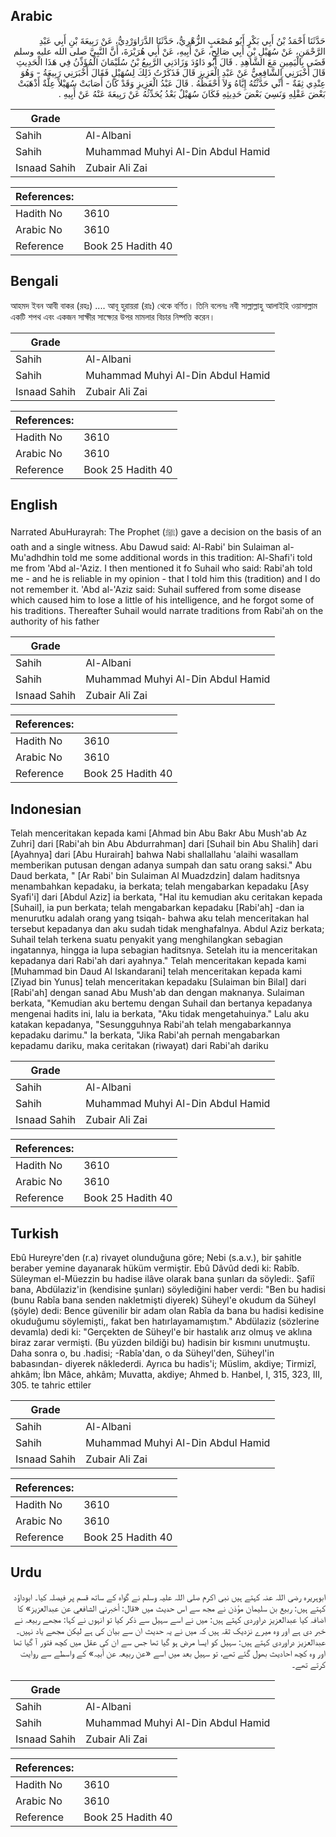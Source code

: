 ## Arabic


<div dir="rtl" lang="ar" style={{fontSize:'larger',backgroundColor:'#f8f9fa',padding:20}}>
حَدَّثَنَا أَحْمَدُ بْنُ أَبِي بَكْرٍ أَبُو مُصْعَبٍ الزُّهْرِيُّ، حَدَّثَنَا الدَّرَاوَرْدِيُّ، عَنْ رَبِيعَةَ بْنِ أَبِي عَبْدِ الرَّحْمَنِ، عَنْ سُهَيْلِ بْنِ أَبِي صَالِحٍ، عَنْ أَبِيهِ، عَنْ أَبِي هُرَيْرَةَ، أَنَّ النَّبِيَّ صلى الله عليه وسلم قَضَى بِالْيَمِينِ مَعَ الشَّاهِدِ ‏.‏ قَالَ أَبُو دَاوُدَ وَزَادَنِي الرَّبِيعُ بْنُ سُلَيْمَانَ الْمُؤَذِّنُ فِي هَذَا الْحَدِيثِ قَالَ أَخْبَرَنِي الشَّافِعِيُّ عَنْ عَبْدِ الْعَزِيزِ قَالَ فَذَكَرْتُ ذَلِكَ لِسُهَيْلٍ فَقَالَ أَخْبَرَنِي رَبِيعَةُ - وَهُوَ عِنْدِي ثِقَةٌ - أَنِّي حَدَّثْتُهُ إِيَّاهُ وَلاَ أَحْفَظُهُ ‏.‏ قَالَ عَبْدُ الْعَزِيزِ وَقَدْ كَانَ أَصَابَتْ سُهَيْلاً عِلَّةٌ أَذْهَبَتْ بَعْضَ عَقْلِهِ وَنَسِيَ بَعْضَ حَدِيثِهِ فَكَانَ سُهَيْلٌ بَعْدُ يُحَدِّثُهُ عَنْ رَبِيعَةَ عَنْهُ عَنْ أَبِيهِ ‏.‏
</div>
<div style={{backgroundColor:'#f8f9fa',padding:20, marginBottom: 10}}><table> <thead> <tr> <th>Grade</th> <th></th> </tr> </thead> <tbody> <tr><td>Sahih</td><td>Al-Albani</td></tr><tr><td>Sahih</td><td>Muhammad Muhyi Al-Din Abdul Hamid</td></tr><tr><td>Isnaad Sahih</td><td>Zubair Ali Zai</td></tr></tbody></table><table> <thead> <tr> <th>References:</th> <th></th> </tr> </thead> <tbody><tr><td>Hadith No</td><td>3610</td></tr><tr><td>Arabic No</td><td>3610</td></tr><tr><td>Reference</td><td>Book 25 Hadith 40</td></tr></tbody></table></div>

## Bengali


<div dir="ltr" lang="bn" style={{fontSize:'larger',backgroundColor:'#f8f9fa',padding:20}}>
আহমদ ইবন আবী বাকর (রহঃ) .... আবূ হুরায়রা (রাঃ) থেকে বর্ণিত। তিনি বলেনঃ নবী সাল্লাল্লাহু আলাইহি ওয়াসাল্লাম একটি শপথ এবং একজন সাক্ষীর সাক্ষ্যের উপর মামলার বিচার নিষ্পত্তি করেন।
</div>
<div style={{backgroundColor:'#f8f9fa',padding:20, marginBottom: 10}}><table> <thead> <tr> <th>Grade</th> <th></th> </tr> </thead> <tbody> <tr><td>Sahih</td><td>Al-Albani</td></tr><tr><td>Sahih</td><td>Muhammad Muhyi Al-Din Abdul Hamid</td></tr><tr><td>Isnaad Sahih</td><td>Zubair Ali Zai</td></tr></tbody></table><table> <thead> <tr> <th>References:</th> <th></th> </tr> </thead> <tbody><tr><td>Hadith No</td><td>3610</td></tr><tr><td>Arabic No</td><td>3610</td></tr><tr><td>Reference</td><td>Book 25 Hadith 40</td></tr></tbody></table></div>

## English


<div dir="ltr" lang="en" style={{fontSize:'larger',backgroundColor:'#f8f9fa',padding:20}}>
Narrated AbuHurayrah: The Prophet (ﷺ) gave a decision on the basis of an oath and a single witness. Abu Dawud said: Al-Rabi' bin Sulaiman al-Mu'adhdhin told me some additional words in this tradition: Al-Shafi'i told me from 'Abd al-'Aziz. I then mentioned it fo Suhail who said: Rabi'ah told me - and he is reliable in my opinion - that I told him this (tradition) and I do not remember it. 'Abd al-'Aziz said: Suhail suffered from some disease which caused him to lose a little of his intelligence, and he forgot some of his traditions. Thereafter Suhail would narrate traditions from Rabi'ah on the authority of his father
</div>
<div style={{backgroundColor:'#f8f9fa',padding:20, marginBottom: 10}}><table> <thead> <tr> <th>Grade</th> <th></th> </tr> </thead> <tbody> <tr><td>Sahih</td><td>Al-Albani</td></tr><tr><td>Sahih</td><td>Muhammad Muhyi Al-Din Abdul Hamid</td></tr><tr><td>Isnaad Sahih</td><td>Zubair Ali Zai</td></tr></tbody></table><table> <thead> <tr> <th>References:</th> <th></th> </tr> </thead> <tbody><tr><td>Hadith No</td><td>3610</td></tr><tr><td>Arabic No</td><td>3610</td></tr><tr><td>Reference</td><td>Book 25 Hadith 40</td></tr></tbody></table></div>

## Indonesian


<div dir="ltr" lang="id" style={{fontSize:'larger',backgroundColor:'#f8f9fa',padding:20}}>
Telah menceritakan kepada kami [Ahmad bin Abu Bakr Abu Mush'ab Az Zuhri] dari [Rabi'ah bin Abu Abdurrahman] dari [Suhail bin Abu Shalih] dari [Ayahnya] dari [Abu Hurairah] bahwa Nabi shallallahu 'alaihi wasallam memberikan putusan dengan adanya sumpah dan satu orang saksi." Abu Daud berkata, " [Ar Rabi' bin Sulaiman Al Muadzdzin] dalam haditsnya menambahkan kepadaku, ia berkata; telah mengabarkan kepadaku [Asy Syafi'i] dari [Abdul Aziz] ia berkata, "Hal itu kemudian aku ceritakan kepada [Suhail], ia pun berkata; telah mengabarkan kepadaku [Rabi'ah] -dan ia menurutku adalah orang yang tsiqah- bahwa aku telah menceritakan hal tersebut kepadanya dan aku sudah tidak menghafalnya. Abdul Aziz berkata; Suhail telah terkena suatu penyakit yang menghilangkan sebagian ingatannya, hingga ia lupa sebagian haditsnya. Setelah itu ia menceritakan kepadanya dari Rabi'ah dari ayahnya." Telah menceritakan kepada kami [Muhammad bin Daud Al Iskandarani] telah menceritakan kepada kami [Ziyad bin Yunus] telah menceritakan kepadaku [Sulaiman bin Bilal] dari [Rabi'ah] dengan sanad Abu Mush'ab dan dengan maknanya. Sulaiman berkata, "Kemudian aku bertemu dengan Suhail dan bertanya kepadanya mengenai hadits ini, lalu ia berkata, "Aku tidak mengetahuinya." Lalu aku katakan kepadanya, "Sesungguhnya Rabi'ah telah mengabarkannya kepadaku darimu." Ia berkata, "Jika Rabi'ah pernah mengabarkan kepadamu dariku, maka ceritakan (riwayat) dari Rabi'ah dariku
</div>
<div style={{backgroundColor:'#f8f9fa',padding:20, marginBottom: 10}}><table> <thead> <tr> <th>Grade</th> <th></th> </tr> </thead> <tbody> <tr><td>Sahih</td><td>Al-Albani</td></tr><tr><td>Sahih</td><td>Muhammad Muhyi Al-Din Abdul Hamid</td></tr><tr><td>Isnaad Sahih</td><td>Zubair Ali Zai</td></tr></tbody></table><table> <thead> <tr> <th>References:</th> <th></th> </tr> </thead> <tbody><tr><td>Hadith No</td><td>3610</td></tr><tr><td>Arabic No</td><td>3610</td></tr><tr><td>Reference</td><td>Book 25 Hadith 40</td></tr></tbody></table></div>

## Turkish


<div dir="ltr" lang="tr" style={{fontSize:'larger',backgroundColor:'#f8f9fa',padding:20}}>
Ebû Hureyre'den (r.a) rivayet olunduğuna göre; Nebi (s.a.v.), bir şahitle beraber yemine dayanarak hüküm vermiştir. Ebû Dâvûd dedi ki: Rabîb. Süleyman el-Müezzin bu hadise ilâve olarak bana şunları da söyledi:. Şafiî bana, Abdülaziz'in (kendisine şunları) söylediğini haber verdi: "Ben bu hadisi (bunu Rabîa bana senden nakletmişti diyerek) Süheyl'e okudum da Süheyl (şöyle) dedi: Bence güvenilir bir adam olan Rabîa da bana bu hadisi kedisine okuduğumu söylemişti,, fakat ben hatırlayamamıştım." Abdülaziz (sözlerine devamla) dedi ki: "Gerçekten de Süheyl'e bir hastalık arız olmuş ve aklına biraz zarar vermişti. (Bu yüzden bil­diği bu) hadisin bir kısmını unutmuştu. Daha sonra o, bu .hadisi; -Rabîa'dan, o da Süheyl'den, Süheyl'in babasından- diyerek nâklederdi. Ayrıca bu hadis'i; Müslim, akdiye; Tirmizî, ahkâm; İbn Mâce, ahkâm; Muvatta, akdiye; Ahmed b. Hanbel, I, 315, 323, III, 305. te tahric ettiler
</div>
<div style={{backgroundColor:'#f8f9fa',padding:20, marginBottom: 10}}><table> <thead> <tr> <th>Grade</th> <th></th> </tr> </thead> <tbody> <tr><td>Sahih</td><td>Al-Albani</td></tr><tr><td>Sahih</td><td>Muhammad Muhyi Al-Din Abdul Hamid</td></tr><tr><td>Isnaad Sahih</td><td>Zubair Ali Zai</td></tr></tbody></table><table> <thead> <tr> <th>References:</th> <th></th> </tr> </thead> <tbody><tr><td>Hadith No</td><td>3610</td></tr><tr><td>Arabic No</td><td>3610</td></tr><tr><td>Reference</td><td>Book 25 Hadith 40</td></tr></tbody></table></div>

## Urdu


<div dir="rtl" lang="ur" style={{fontSize:'larger',backgroundColor:'#f8f9fa',padding:20}}>
ابوہریرہ رضی اللہ عنہ کہتے ہیں نبی اکرم صلی اللہ علیہ وسلم نے گواہ کے ساتھ قسم پر فیصلہ کیا۔ ابوداؤد کہتے ہیں: ربیع بن سلیمان مؤذن نے مجھ سے اس حدیث میں «قال: أخبرني الشافعي عن عبدالعزيز» کا اضافہ کیا عبدالعزیز دراوردی کہتے ہیں: میں نے اسے سہیل سے ذکر کیا تو انہوں نے کہا: مجھے ربیعہ نے خبر دی ہے اور وہ میرے نزدیک ثقہ ہیں کہ میں نے یہ حدیث ان سے بیان کی ہے لیکن مجھے یاد نہیں۔ عبدالعزیز دراوردی کہتے ہیں: سہیل کو ایسا مرض ہو گیا تھا جس سے ان کی عقل میں کچھ فتور آ گیا تھا اور وہ کچھ احادیث بھول گئے تھے، تو سہیل بعد میں اسے «عن ربیعہ عن أبیہ» کے واسطے سے روایت کرتے تھے۔
</div>
<div style={{backgroundColor:'#f8f9fa',padding:20, marginBottom: 10}}><table> <thead> <tr> <th>Grade</th> <th></th> </tr> </thead> <tbody> <tr><td>Sahih</td><td>Al-Albani</td></tr><tr><td>Sahih</td><td>Muhammad Muhyi Al-Din Abdul Hamid</td></tr><tr><td>Isnaad Sahih</td><td>Zubair Ali Zai</td></tr></tbody></table><table> <thead> <tr> <th>References:</th> <th></th> </tr> </thead> <tbody><tr><td>Hadith No</td><td>3610</td></tr><tr><td>Arabic No</td><td>3610</td></tr><tr><td>Reference</td><td>Book 25 Hadith 40</td></tr></tbody></table></div>